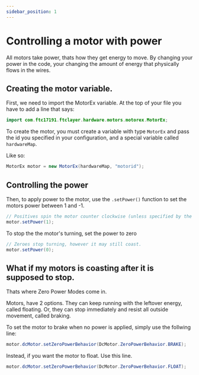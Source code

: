 ```yaml
---
sidebar_position: 1
---
```


# Controlling a motor with power

All motors take power, thats how they get energy to move.
By changing your power in the code, your changing the amount of energy that physically flows in the wires.

## Creating the motor variable.
First, we need to import the MotorEx variable.
At the top of your file you have to add a line that says:
```java
import com.ftc17191.ftclayer.hardware.motors.motorex.MotorEx;
```
To create the motor, you must create a variable with type `MotorEx` and pass the id you specified in your configuration, and a special variable called `hardwareMap`.

Like so:
```java
MotorEx motor = new MotorEx(hardwareMap, "motorid");
```

## Controlling the power
Then, to apply power to the motor, use the `.setPower()` function to set the motors power between 1 and -1.

```java
// Positives spin the motor counter clockwise (unless specified by the manufacturer)
motor.setPower(1);
```

To stop the the motor's turning, set the power to zero

```java
// Zeroes stop turning, however it may still coast. 
motor.setPower(0);
```

## What if my motors is coasting after it is supposed to stop.

Thats where Zero Power Modes come in.

Motors, have 2 options. They can keep running with the leftover energy, called floating. Or, they can stop immediately and resist all outside movement, called braking.

To set the motor to brake when no power is applied, simply use the follwing line:

```java
motor.dcMotor.setZeroPowerBehavior(DcMotor.ZeroPowerBehavior.BRAKE);
```

Instead, if you want the motor to float. Use this line.


```java
motor.dcMotor.setZeroPowerBehavior(DcMotor.ZeroPowerBehavior.FLOAT);
```
